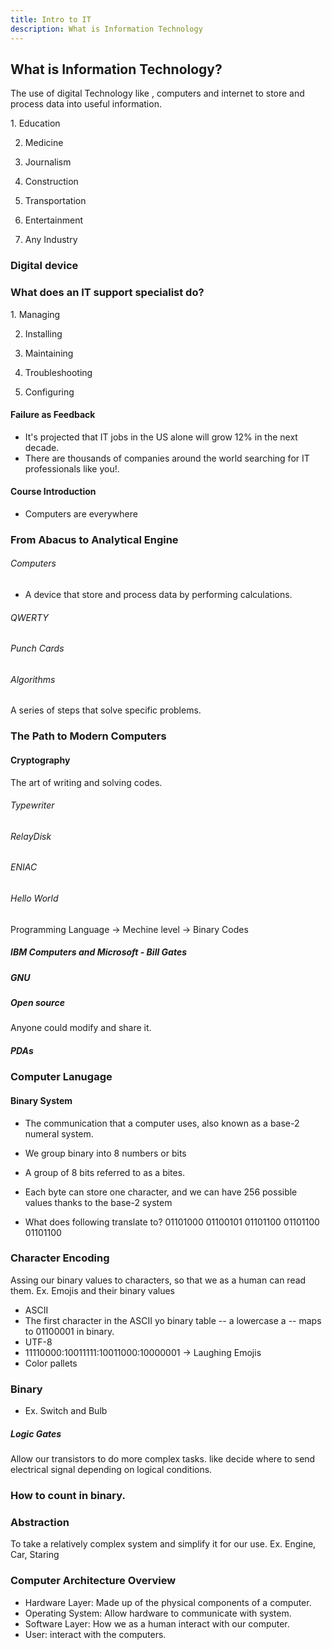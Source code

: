 ```yaml
---
title: Intro to IT
description: What is Information Technology 
---
```



## What is Information Technology?

The use of digital Technology like , computers and internet to store and process data into useful information.

<Steps>
1. Education

2. Medicine

3. Journalism

4. Construction

5. Transportation

6. Entertainment

7. Any Industry
</Steps>

### Digital device


### What does an IT support specialist do?
<Steps>
1. Managing

2. Installing

3. Maintaining

4. Troubleshooting

5. Configuring
</Steps>

#### Failure as Feedback
- It's projected that IT jobs in the US alone will grow 12% in the next decade.
- There are thousands of companies around the world searching for IT professionals like you!.

#### Course Introduction
- Computers are everywhere


### From Abacus to Analytical Engine
###### Computers
- A device that store and process data by performing calculations.

###### QWERTY
###### Punch Cards
###### Algorithms
A series of steps that solve specific problems.

### The Path to Modern Computers
#### Cryptography
The art of writing and solving codes.

###### Typewriter
###### RelayDisk
###### ENIAC
###### Hello World
Programming Language -> Mechine level -> Binary Codes
##### IBM Computers and Microsoft - Bill Gates
##### GNU
##### Open source
Anyone could modify and share it.
##### PDAs


### Computer Lanugage
#### Binary System
- The communication that a computer uses, also known as a base-2 numeral system.
- We group binary into 8 numbers or bits
- A group of 8 bits referred to as a bites.
- Each byte can store one character, and we can have 256 possible values thanks to the base-2 system

- What does following translate to? 
01101000 01100101 01101100 01101100 01101100  


### Character Encoding
Assing our binary values to characters, so that we as a human can read them. 
Ex. Emojis and their binary values
- ASCII
- The first character in the ASCII yo binary table -- a lowercase a -- maps to 01100001 in binary.
- UTF-8
- 11110000:10011111:10011000:10000001 -> Laughing Emojis
- Color pallets

### Binary
- Ex. Switch and Bulb
##### Logic Gates
Allow our transistors to do more complex tasks. like decide where to send electrical signal depending on logical conditions.

### How to count in binary.

### Abstraction
To take a relatively complex system and simplify it for our use.
Ex. Engine, Car, Staring

### Computer Architecture Overview
- Hardware Layer: Made up of the physical components of a computer.
- Operating System: Allow hardware to communicate with system.
- Software Layer: How we as a human interact with our computer.
- User: interact with the computers.